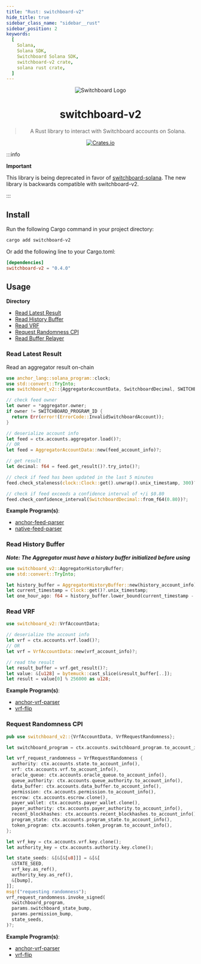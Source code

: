 ```yaml
---
title: "Rust: switchboard-v2"
hide_title: true
sidebar_class_name: "sidebar__rust"
sidebar_position: 2
keywords:
  [
    Solana,
    Solana SDK,
    Switchboard Solana SDK,
    switchboard-v2 crate,
    solana rust crate,
  ]
---
```


<div align="center">

![Switchboard Logo](https://github.com/switchboard-xyz/sbv2-core/raw/main/website/static/img/icons/switchboard/avatar.png)

# switchboard-v2

> A Rust library to interact with Switchboard accounts on Solana.

[![Crates.io](https://img.shields.io/crates/v/switchboard-v2?label=switchboard-v2&logo=rust)](https://crates.io/crates/switchboard-v2)

</div>

:::info

**Important**

This library is being deprecated in favor of
[switchboard-solana](/guides/solana/sdk/rust). The new library is backwards
compatible with switchboard-v2.

:::

## Install

Run the following Cargo command in your project directory:

```bash
cargo add switchboard-v2
```

Or add the following line to your Cargo.toml:

```toml
[dependencies]
switchboard-v2 = "0.4.0"
```

## Usage

**Directory**

- [Read Latest Result](#read-latest-result)
- [Read History Buffer](#read-history-buffer)
- [Read VRF](#read-vrf)
- [Request Randomness CPI](#request-randomness-cpi)
- [Read Buffer Relayer](#read-buffer-relayer)

### Read Latest Result

Read an aggregator result on-chain

```rust
use anchor_lang::solana_program::clock;
use std::convert::TryInto;
use switchboard_v2::{AggregatorAccountData, SwitchboardDecimal, SWITCHBOARD_PROGRAM_ID};

// check feed owner
let owner = *aggregator.owner;
if owner != SWITCHBOARD_PROGRAM_ID {
  return Err(error!(ErrorCode::InvalidSwitchboardAccount));
}

// deserialize account info
let feed = ctx.accounts.aggregator.load()?;
// OR
let feed = AggregatorAccountData::new(feed_account_info)?;

// get result
let decimal: f64 = feed.get_result()?.try_into()?;

// check if feed has been updated in the last 5 minutes
feed.check_staleness(clock::Clock::get().unwrap().unix_timestamp, 300)?;

// check if feed exceeds a confidence interval of +/i $0.80
feed.check_confidence_interval(SwitchboardDecimal::from_f64(0.80))?;
```

**Example Program(s)**:

- [anchor-feed-parser](https://github.com/switchboard-xyz/sbv2-solana/blob/main/examples/feeds/01_feed_client/src/lib.rs)
- [native-feed-parser](https://github.com/switchboard-xyz/sbv2-solana/blob/main/examples/feeds/02_spl_native/src/lib.rs)

### Read History Buffer

**_Note: The Aggregator must have a history buffer initialized before using_**

```rust
use switchboard_v2::AggregatorHistoryBuffer;
use std::convert::TryInto;

let history_buffer = AggregatorHistoryBuffer::new(history_account_info)?;
let current_timestamp = Clock::get()?.unix_timestamp;
let one_hour_ago: f64 = history_buffer.lower_bound(current_timestamp - 3600).unwrap().try_into()?;
```

### Read VRF

```rust
use switchboard_v2::VrfAccountData;

// deserialize the account info
let vrf = ctx.accounts.vrf.load()?;
// OR
let vrf = VrfAccountData::new(vrf_account_info)?;

// read the result
let result_buffer = vrf.get_result()?;
let value: &[u128] = bytemuck::cast_slice(&result_buffer[..]);
let result = value[0] % 256000 as u128;
```

**Example Program(s)**:

- [anchor-vrf-parser](https://github.com/switchboard-xyz/sbv2-solana/blob/main/examples/vrf/01_vrf_client/src/actions/update_result.rs)
- [vrf-flip](https://github.com/switchboard-xyz/vrf-flip)

### Request Randomness CPI

```rust
pub use switchboard_v2::{VrfAccountData, VrfRequestRandomness};

let switchboard_program = ctx.accounts.switchboard_program.to_account_info();

let vrf_request_randomness = VrfRequestRandomness {
  authority: ctx.accounts.state.to_account_info(),
  vrf: ctx.accounts.vrf.to_account_info(),
  oracle_queue: ctx.accounts.oracle_queue.to_account_info(),
  queue_authority: ctx.accounts.queue_authority.to_account_info(),
  data_buffer: ctx.accounts.data_buffer.to_account_info(),
  permission: ctx.accounts.permission.to_account_info(),
  escrow: ctx.accounts.escrow.clone(),
  payer_wallet: ctx.accounts.payer_wallet.clone(),
  payer_authority: ctx.accounts.payer_authority.to_account_info(),
  recent_blockhashes: ctx.accounts.recent_blockhashes.to_account_info(),
  program_state: ctx.accounts.program_state.to_account_info(),
  token_program: ctx.accounts.token_program.to_account_info(),
};

let vrf_key = ctx.accounts.vrf.key.clone();
let authority_key = ctx.accounts.authority.key.clone();

let state_seeds: &[&[&[u8]]] = &[&[
  &STATE_SEED,
  vrf_key.as_ref(),
  authority_key.as_ref(),
  &[bump],
]];
msg!("requesting randomness");
vrf_request_randomness.invoke_signed(
  switchboard_program,
  params.switchboard_state_bump,
  params.permission_bump,
  state_seeds,
)?;
```

**Example Program(s)**:

- [anchor-vrf-parser](https://github.com/switchboard-xyz/sbv2-solana/blob/main/examples/vrf/01_vrf_client/src/actions/request_result.rs)
- [vrf-flip](https://github.com/switchboard-xyz/vrf-flip)

